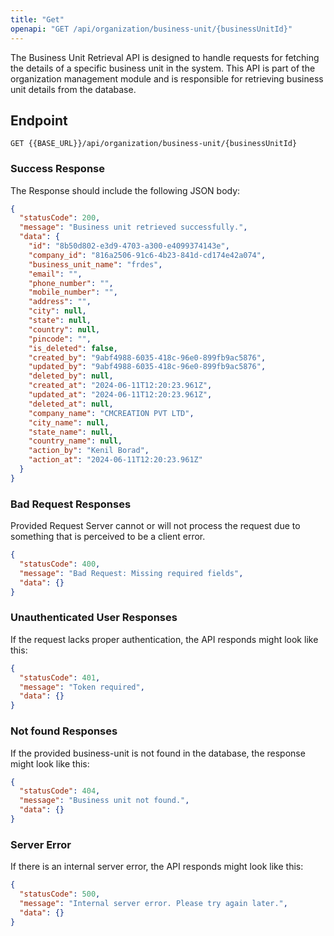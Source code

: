 ---
title: "Get"
openapi: "GET /api/organization/business-unit/{businessUnitId}"
---

The Business Unit Retrieval API is designed to handle requests for fetching the details of a specific business unit in the system. This API is part of the organization management module and is responsible for retrieving business unit details from the database.

## Endpoint

`GET {{BASE_URL}}/api/organization/business-unit/{businessUnitId}`

### Success Response

The Response should include the following JSON body:

```json
{
  "statusCode": 200,
  "message": "Business unit retrieved successfully.",
  "data": {
    "id": "8b50d802-e3d9-4703-a300-e4099374143e",
    "company_id": "816a2506-91c6-4b23-841d-cd174e42a074",
    "business_unit_name": "frdes",
    "email": "",
    "phone_number": "",
    "mobile_number": "",
    "address": "",
    "city": null,
    "state": null,
    "country": null,
    "pincode": "",
    "is_deleted": false,
    "created_by": "9abf4988-6035-418c-96e0-899fb9ac5876",
    "updated_by": "9abf4988-6035-418c-96e0-899fb9ac5876",
    "deleted_by": null,
    "created_at": "2024-06-11T12:20:23.961Z",
    "updated_at": "2024-06-11T12:20:23.961Z",
    "deleted_at": null,
    "company_name": "CMCREATION PVT LTD",
    "city_name": null,
    "state_name": null,
    "country_name": null,
    "action_by": "Kenil Borad",
    "action_at": "2024-06-11T12:20:23.961Z"
  }
}
```

### Bad Request Responses

Provided Request Server cannot or will not process the request due to something that is perceived to be a client error.

```json
{
  "statusCode": 400,
  "message": "Bad Request: Missing required fields",
  "data": {}
}
```

### Unauthenticated User Responses

If the request lacks proper authentication, the API responds might look like this:

```json
{
  "statusCode": 401,
  "message": "Token required",
  "data": {}
}
```

### Not found Responses

If the provided business-unit is not found in the database, the response might look like this:

```json
{
  "statusCode": 404,
  "message": "Business unit not found.",
  "data": {}
}
```

### Server Error

If there is an internal server error, the API responds might look like this:

```json
{
  "statusCode": 500,
  "message": "Internal server error. Please try again later.",
  "data": {}
}
```

